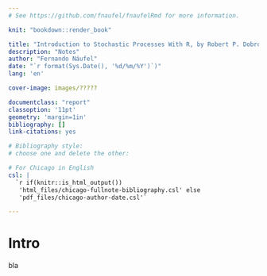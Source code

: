 ```yaml
--- 
# See https://github.com/fnaufel/fnaufelRmd for more information.

knit: "bookdown::render_book"

title: "Introduction to Stochastic Processes With R, by Robert P. Dobrow"
description: "Notes"
author: "Fernando Náufel"
date: "`r format(Sys.Date(), '%d/%m/%Y')`)"
lang: 'en'

cover-image: images/?????

documentclass: "report"
classoption: '11pt'
geometry: 'margin=1in'
bibliography: []
link-citations: yes

# Bibliography style: 
# choose one and delete the other:

# For Chicago in English
csl: |
  `r if(knitr::is_html_output())
   'html_files/chicago-fullnote-bibliography.csl' else
   'pdf_files/chicago-author-date.csl'`

---
```


# Intro {- #intro}

bla
